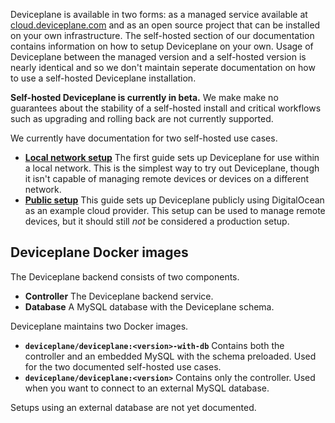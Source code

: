 
<Docs title="Self-hosted">

Deviceplane is available in two forms: as a managed service available at [cloud.deviceplane.com](https://cloud.deviceplane.com/) and as an open source project that can be installed on your own infrastructure. The self-hosted section of our documentation contains information on how to setup Deviceplane on your own. Usage of Deviceplane between the managed version and a self-hosted version is nearly identical and so we don't maintain seperate documentation on how to use a self-hosted Deviceplane installation.

**Self-hosted Deviceplane is currently in beta.** We make make no guarantees about the stability of a self-hosted install and critical workflows such as upgrading and rolling back are not currently supported.

We currently have documentation for two self-hosted use cases.

- **[Local network setup](./local-setup)** The first guide sets up Deviceplane for use within a local network. This is the simplest way to try out Deviceplane, though it isn't capable of managing remote devices or devices on a different network.
- **[Public setup](./public-setup)** This guide sets up Deviceplane publicly using DigitalOcean as an example cloud provider. This setup can be used to manage remote devices, but it should still *not* be considered a production setup.

## Deviceplane Docker images

The Deviceplane backend consists of two components.

- **Controller** The Deviceplane backend service.
- **Database** A MySQL database with the Deviceplane schema.

Deviceplane maintains two Docker images. 

- **`deviceplane/deviceplane:<version>-with-db`** Contains both the controller and an embedded MySQL with the schema preloaded. Used for the two documented self-hosted use cases. 
- **`deviceplane/deviceplane:<version>`** Contains only the controller. Used when you want to connect to an external MySQL database. 

Setups using an external database are not yet documented.

</Docs>
